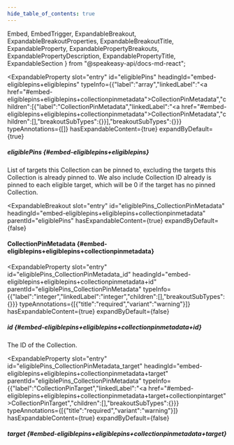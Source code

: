 ```yaml
---
hide_table_of_contents: true
---
```

  Embed,
  EmbedTrigger,
  ExpandableBreakout,
  ExpandableBreakoutProperties,
  ExpandableBreakoutTitle,
  ExpandableProperty,
  ExpandablePropertyBreakouts,
  ExpandablePropertyDescription,
  ExpandablePropertyTitle,
  ExpandableSection
} from "@speakeasy-api/docs-md-react";

<ExpandableSection>

<ExpandableProperty
  slot="entry"
  id="eligiblePins"
  headingId="embed-eligiblepins+eligiblepins"
  typeInfo={{"label":"array","linkedLabel":"<a href=\"#embed-eligiblepins+eligiblepins+collectionpinmetadata\">CollectionPinMetadata</a>","children":[{"label":"CollectionPinMetadata","linkedLabel":"<a href=\"#embed-eligiblepins+eligiblepins+collectionpinmetadata\">CollectionPinMetadata</a>","children":[],"breakoutSubTypes":{}}],"breakoutSubTypes":{}}}
  typeAnnotations={[]}
  hasExpandableContent={true}
  expandByDefault={true}
>

<ExpandablePropertyTitle slot="title">

##### eligiblePins \{#embed-eligiblepins+eligiblepins\}

</ExpandablePropertyTitle>

<ExpandablePropertyDescription slot="description">

List of targets this Collection can be pinned to, excluding the targets this Collection is already pinned to. We also include Collection ID already is pinned to each eligible target, which will be 0 if the target has no pinned Collection.

</ExpandablePropertyDescription>

<ExpandablePropertyBreakouts slot="breakouts">

<ExpandableBreakout
  slot="entry"
  id="eligiblePins_CollectionPinMetadata"
  headingId="embed-eligiblepins+eligiblepins+collectionpinmetadata"
  parentId="eligiblePins"
  hasExpandableContent={true}
  expandByDefault={false}
>

<ExpandableBreakoutTitle slot="title">

#### CollectionPinMetadata \{#embed-eligiblepins+eligiblepins+collectionpinmetadata\}

</ExpandableBreakoutTitle>

<ExpandableBreakoutProperties slot="properties">

<ExpandableProperty
  slot="entry"
  id="eligiblePins_CollectionPinMetadata_id"
  headingId="embed-eligiblepins+eligiblepins+collectionpinmetadata+id"
  parentId="eligiblePins_CollectionPinMetadata"
  typeInfo={{"label":"integer","linkedLabel":"integer","children":[],"breakoutSubTypes":{}}}
  typeAnnotations={[{"title":"required","variant":"warning"}]}
  hasExpandableContent={true}
  expandByDefault={false}
>

<ExpandablePropertyTitle slot="title">

##### id \{#embed-eligiblepins+eligiblepins+collectionpinmetadata+id\}

</ExpandablePropertyTitle>

<ExpandablePropertyDescription slot="description">

The ID of the Collection.

</ExpandablePropertyDescription>

</ExpandableProperty>

<ExpandableProperty
  slot="entry"
  id="eligiblePins_CollectionPinMetadata_target"
  headingId="embed-eligiblepins+eligiblepins+collectionpinmetadata+target"
  parentId="eligiblePins_CollectionPinMetadata"
  typeInfo={{"label":"CollectionPinTarget","linkedLabel":"<a href=\"#embed-eligiblepins+eligiblepins+collectionpinmetadata+target+collectionpintarget\">CollectionPinTarget</a>","children":[],"breakoutSubTypes":{}}}
  typeAnnotations={[{"title":"required","variant":"warning"}]}
  hasExpandableContent={true}
  expandByDefault={false}
>

<ExpandablePropertyTitle slot="title">

##### target \{#embed-eligiblepins+eligiblepins+collectionpinmetadata+target\}

</ExpandablePropertyTitle>

<Embed slot="embed">

<EmbedTrigger slot="trigger" embedTitle="target" triggerText="View target details">

<Embedtarget />

</EmbedTrigger>

</Embed>

</ExpandableProperty>

</ExpandableBreakoutProperties>

</ExpandableBreakout>

</ExpandablePropertyBreakouts>

</ExpandableProperty>

</ExpandableSection>